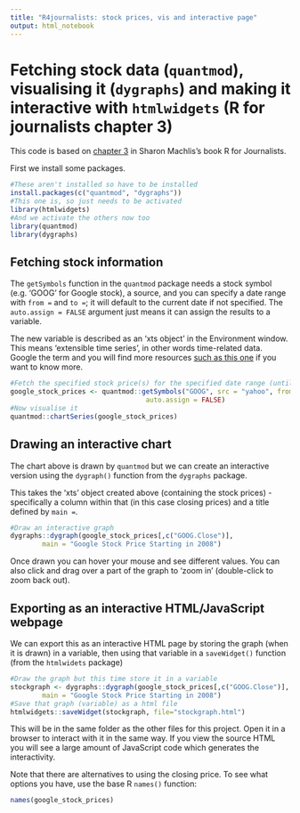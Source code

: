 ```yaml
---
title: "R4journalists: stock prices, vis and interactive page"
output: html_notebook
---
```


# Fetching stock data (`quantmod`), visualising it (`dygraphs`) and making it interactive with `htmlwidgets` (R for journalists chapter 3)

This code is based on [chapter 3](http://www.machlis.com/R4Journalists/download-and-graph-a-citys-median-income.html) in Sharon Machlis's book R for Journalists.

First we install some packages.

```r
#These aren't installed so have to be installed
install.packages(c("quantmod", "dygraphs"))
#This one is, so just needs to be activated
library(htmlwidgets)
#And we activate the others now too
library(quantmod)
library(dygraphs)
```


## Fetching stock information

The `getSymbols` function in the `quantmod` package needs a stock symbol (e.g. 'GOOG' for Google stock), a source, and you can specify a date range with `from =` and `to =`; it will default to the current date if not specified. The `auto.assign = FALSE` argument just means it can assign the results to a variable.

The new variable is described as an 'xts object' in the Environment window. This means 'extensible time series', in other words time-related data. Google the term and you will find more resources [such as this one](http://rstudio-pubs-static.s3.amazonaws.com/288218_117e183e74964557a5da4fc5902fc671.html) if you want to know more.

```r
#Fetch the specified stock price(s) for the specified date range (until now)
google_stock_prices <- quantmod::getSymbols("GOOG", src = "yahoo", from = "2008-01-01",
                                  auto.assign = FALSE)
#Now visualise it
quantmod::chartSeries(google_stock_prices)
```

## Drawing an interactive chart

The chart above is drawn by `quantmod` but we can create an interactive version using the `dygraph()` function from the `dygraphs` package.

This takes the 'xts' object created above (containing the stock prices) - specifically a column within that (in this case closing prices) and a title defined by `main =`.

```r
#Draw an interactive graph
dygraphs::dygraph(google_stock_prices[,c("GOOG.Close")], 
        main = "Google Stock Price Starting in 2008")
```

Once drawn you can hover your mouse and see different values. You can also click and drag over a part of the graph to 'zoom in' (double-click to zoom back out).

## Exporting as an interactive HTML/JavaScript webpage

We can export this as an interactive HTML page by storing the graph (when it is drawn) in a variable, then using that variable in a `saveWidget()` function (from the `htmlwidets` package)


```r
#Draw the graph but this time store it in a variable
stockgraph <- dygraphs::dygraph(google_stock_prices[,c("GOOG.Close")], 
        main = "Google Stock Price Starting in 2008")
#Save that graph (variable) as a html file
htmlwidgets::saveWidget(stockgraph, file="stockgraph.html")
```

This will be in the same folder as the other files for this project. Open it in a browser to interact with it in the same way. If you view the source HTML you will see a large amount of JavaScript code which generates the interactivity. 

Note that there are alternatives to using the closing price. To see what options you have, use the base R `names()` function:

```r
names(google_stock_prices)
```
